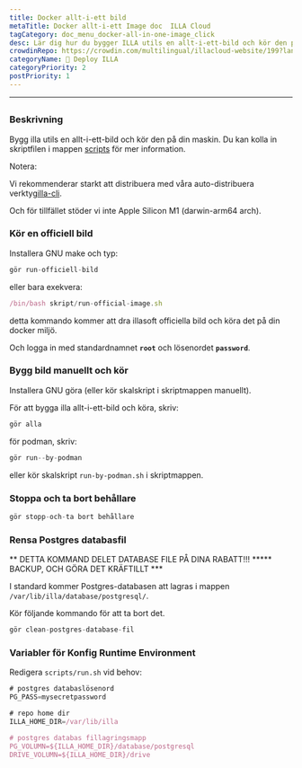 ```yaml
---
title: Docker allt-i-ett bild
metaTitle: Docker allt-i-ett Image doc  ILLA Cloud
tagCategory: doc_menu_docker-all-in-one-image_click
desc: Lär dig hur du bygger ILLA utils en allt-i-ett-bild och kör den på din maskin.
crowdinRepo: https://crowdin.com/multilingual/illacloud-website/199?languages=sv&filter=basic&value=0
categoryName: 👷 Deploy ILLA
categoryPriority: 2
postPriority: 1
---
```


* * *

## <h2 hidden>Docker allt-i-ett-bild</h2>

### Beskrivning

Bygg illa utils en allt-i-ett-bild och kör den på din maskin. Du kan kolla in skriptfilen i mappen [scripts](https://github.com/illacloud/deploy-illa-manually/blob/main/docker/scripts) för mer information.

Notera:

Vi rekommenderar starkt att distribuera med våra auto-distribuera verktyg[illa-cli](https://github.com/illacloud/illa).

Och för tillfället stöder vi inte Apple Silicon M1 (darwin-arm64 arch).

### Kör en officiell bild

Installera GNU make och typ:

```jsx
gör run-officiell-bild
```

eller bara exekvera:

```jsx
/bin/bash skript/run-official-image.sh
```

detta kommando kommer att dra illasoft officiella bild och köra det på din docker miljö.

Och logga in med standardnamnet **`root`** och lösenordet **`password`**.

### Bygg bild manuellt och kör

Installera GNU göra (eller kör skalskript i skriptmappen manuellt).

För att bygga illa allt-i-ett-bild och köra, skriv:

```jsx
gör alla
```

för podman, skriv:

```jsx
gör run--by-podman
```

eller kör skalskript `run-by-podman.sh` i skriptmappen.

### Stoppa och ta bort behållare

```jsx
gör stopp-och-ta bort behållare
```

### Rensa Postgres databasfil

** DETTA KOMMAND DELET DATABASE FILE PÅ DINA RABATT!!! \*\*\*** BACKUP, OCH GÖRA DET KRÄFTILLT \*\*\*

I standard kommer Postgres-databasen att lagras i mappen `/var/lib/illa/database/postgresql/`.

Kör följande kommando för att ta bort det.

```jsx
gör clean-postgres-database-fil
```

### Variabler för Konfig Runtime Environment

Redigera `scripts/run.sh` vid behov:

```jsx
# postgres databaslösenord
PG_PASS=mysecretpassword

# repo home dir
ILLA_HOME_DIR=/var/lib/illa

# postgres databas fillagringsmapp
PG_VOLUMN=${ILLA_HOME_DIR}/database/postgresql
DRIVE_VOLUMN=${ILLA_HOME_DIR}/drive
```
